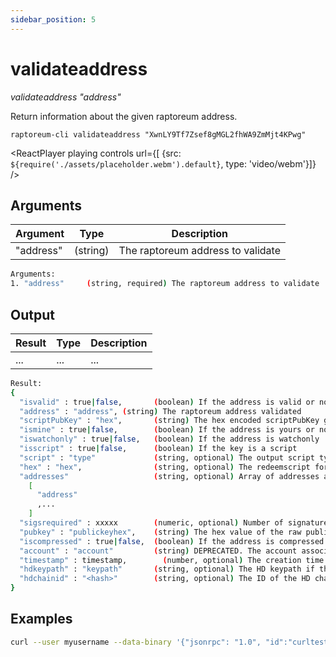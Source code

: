 ```yaml
---
sidebar_position: 5
---
```


# validateaddress

*validateaddress "address"*

Return information about the given raptoreum address.

`raptoreum-cli validateaddress "XwnLY9Tf7Zsef8gMGL2fhWA9ZmMjt4KPwg"`

<ReactPlayer playing controls url={[
    {src: `${require('./assets/placeholder.webm').default}`, type: 'video/webm'}]} />


## Arguments

| Argument | Type | Description |
|--|--|--|
| "address" | (string) | The raptoreum address to validate |

```bash
Arguments:
1. "address"     (string, required) The raptoreum address to validate
```

## Output

| Result | Type | Description |
|--|--|--|
| ... | ... | ... |

```bash
Result:
{
  "isvalid" : true|false,       (boolean) If the address is valid or not. If not, this is the only property returned.
  "address" : "address", (string) The raptoreum address validated
  "scriptPubKey" : "hex",       (string) The hex encoded scriptPubKey generated by the address
  "ismine" : true|false,        (boolean) If the address is yours or not
  "iswatchonly" : true|false,   (boolean) If the address is watchonly
  "isscript" : true|false,      (boolean) If the key is a script
  "script" : "type"             (string, optional) The output script type. Possible types: nonstandard, pubkey, pubkeyhash, scripthash, multisig, nulldata
  "hex" : "hex",                (string, optional) The redeemscript for the p2sh address
  "addresses"                   (string, optional) Array of addresses associated with the known redeemscript
    [
      "address"
      ,...
    ]
  "sigsrequired" : xxxxx        (numeric, optional) Number of signatures required to spend multisig output
  "pubkey" : "publickeyhex",    (string) The hex value of the raw public key
  "iscompressed" : true|false,  (boolean) If the address is compressed
  "account" : "account"         (string) DEPRECATED. The account associated with the address, "" is the default account
  "timestamp" : timestamp,        (number, optional) The creation time of the key if available in seconds since epoch (Jan 1 1970 GMT)
  "hdkeypath" : "keypath"       (string, optional) The HD keypath if the key is HD and available
  "hdchainid" : "<hash>"        (string, optional) The ID of the HD chain
}
```


## Examples

```bash
curl --user myusername --data-binary '{"jsonrpc": "1.0", "id":"curltest", "method": "validateaddress", "params": ["XwnLY9Tf7Zsef8gMGL2fhWA9ZmMjt4KPwg"] }' -H 'content-type: text/plain;' http://127.0.0.1:9998/
```


